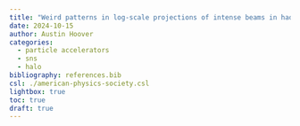 ```yaml
---
title: "Weird patterns in log-scale projections of intense beams in hadron linacss"
date: 2024-10-15
author: Austin Hoover
categories:
  - particle accelerators
  - sns
  - halo
bibliography: references.bib
csl: ./american-physics-society.csl
lightbox: true
toc: true
draft: true
---
```

